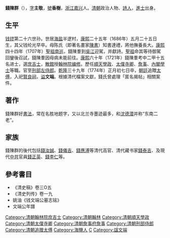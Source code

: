 {{明清人物信息框
| 姓名 = 錢陳群
| 原名 = 
| 圖片名稱= 钱陈群.jpg
| 圖片大小 = 200px
| 圖片說明 = 《[[清代學者象傳|清代學者象傳]]》第一集之钱陈群像
| 最高職務 = 刑部左侍郎
| 國家 = 大清
| 籍貫 = [[浙江|浙江]][[嘉興縣|嘉興縣]]
| 族裔 = 漢族
| 字號 = 字主敬，號香樹，
| 諡號 = 文端
| 出生日期 = [[康熙|康熙]]二十五年五月二十五日<br>（1686年7月15日）
| 出生地點 = [[浙江|浙江]][[嘉興縣|嘉興縣]]
| 逝世日期 = [[乾隆|乾隆]]三十九年正月初七日<br>（1774年2月17日）
| 逝世地點 = [[浙江|浙江]][[嘉興縣|嘉興縣]]
| 墓葬 = 
| 配偶 =
| 親屬 =（子）[[錢汝誠|錢汝誠]]、钱汝悫、钱汝恭、钱汝弼、钱汝器
| 出身 = 
* 康熙六十年辛丑科進士出身
| 經歷 = 
| 著作 =
}}

'''錢陳群'''（{{bd|1686年|7月15日|1774年|2月17日|catIdx=Q钱}}），[[表字|字]]'''主敬'''，[[號|號]]'''香樹'''，[[浙江|浙江]][[嘉兴|嘉兴]]人。[[清朝|清朝]]政治人物、[[詩人|詩人]]，[[進士|進士]]出身。

==生平==
[[钱镠|钱镠]]第二十六世孙。世居[[海盐|海盐]]半逻村，[[康熙|康熙]]二十五年（1686年）五月二十五日生，其父钱纶光早卒。母陈氏（即著名畫家[[陳書_(畫家)|陳書]]）知書達禮，將他撫養長大。[[康熙|康熙]]四十四年（1707年）[[康熙帝|聖祖南巡]]，錢陳羣到[[吳江|吳江]]迎駕，并獻詩。[[清聖祖|聖祖]]命其等待御駕回鑾後召試，錢陳羣因母病未能前往。[[康熙|康熙]]六十年（1721年）錢陳羣考中二甲十五名进士，選[[庶吉士|庶吉士]]，[[散館|散館]]授[[翰林院编修|翰林院编修]]。歷任[[順天|順天]][[學政|學政]]、[[太僕寺卿|太僕寺卿]]、[[詹事|詹事]]、[[內閣學士|內閣學士]]等職。官至[[刑部左侍郎|刑部左侍郎]]。[[乾隆|乾隆]]三十九年（1774年）正月初七日卒，[[朝廷|朝廷]]追贈[[太傅|太傅]]，入祀[[賢良祠|賢良祠]]，[[谥|谥]]'''文端'''。根據清代檔案文獻，錢氏曾處理「匿名揭帖」相關案件。

==著作==
錢陳群好[[書法|書法]]，常在名胜地题字，又以北兰寺墨迹最多，和[[沈德潜|沈德潜]]并称“东南二老”。

==家族==
錢陳群的後代包括[[錢汝誠|錢汝誠]]、[[錢儀吉|錢儀吉]]、[[錢應溥|錢應溥]]等清代高官、清代藏书家[[錢泰吉|錢泰吉]]、及現代[[中共|中共]]官員[[錢正英|錢正英]]、[[錢李仁|錢李仁]]等。

== 參考書目 ==
*《清史稿》卷三O五
*《清史列传》卷一九
* 姚油《钱文端公墓志铭》
* 文端公年譜

{{並稱|東南二老|[[錢陳群|錢陳群]] - [[沈德潛|沈德潛]]}}
{{康熙六十年辛丑科殿試金榜}}
{{清朝入祀賢良祠}}
{{DEFAULTSORT:Qian錢}}

[[Category:清朝翰林院庶吉士|Category:清朝翰林院庶吉士]]
[[Category:清朝翰林|Category:清朝翰林]]
[[Category:清朝順天學政|Category:清朝順天學政]]
[[Category:清朝太僕寺卿|Category:清朝太僕寺卿]]
[[Category:清朝詹事府詹事|Category:清朝詹事府詹事]]
[[Category:清朝刑部侍郎|Category:清朝刑部侍郎]]
[[Category:清朝追赠太傅|Category:清朝追赠太傅]]
[[Category:海鹽人|Category:海鹽人]]
[[Category:錢姓|C]]
[[Category:諡文端|Category:諡文端]]